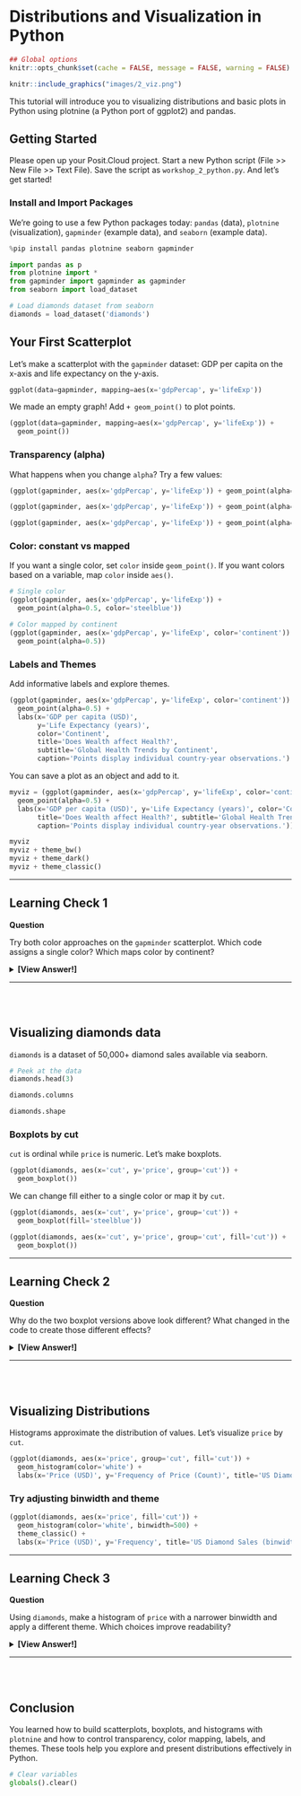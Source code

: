 # Distributions and Visualization in Python

```r
## Global options
knitr::opts_chunk$set(cache = FALSE, message = FALSE, warning = FALSE)
```

```r
knitr::include_graphics("images/2_viz.png")
```

This tutorial will introduce you to visualizing distributions and basic plots in Python using plotnine (a Python port of ggplot2) and pandas.

## Getting Started {-}

Please open up your Posit.Cloud project. Start a new Python script (File >> New File >> Text File). Save the script as `workshop_2_python.py`. And let's get started!

### Install and Import Packages {-}

We're going to use a few Python packages today: `pandas` (data), `plotnine` (visualization), `gapminder` (example data), and `seaborn` (example data).

```python
%pip install pandas plotnine seaborn gapminder
```

```python
import pandas as p
from plotnine import *
from gapminder import gapminder as gapminder
from seaborn import load_dataset

# Load diamonds dataset from seaborn
diamonds = load_dataset('diamonds')
```

## Your First Scatterplot

Let's make a scatterplot with the `gapminder` dataset: GDP per capita on the x-axis and life expectancy on the y-axis.

```python
ggplot(data=gapminder, mapping=aes(x='gdpPercap', y='lifeExp'))
```

We made an empty graph! Add `+ geom_point()` to plot points.

```python
(ggplot(data=gapminder, mapping=aes(x='gdpPercap', y='lifeExp')) +
  geom_point())
```

### Transparency (alpha)

What happens when you change `alpha`? Try a few values:

```python
(ggplot(gapminder, aes(x='gdpPercap', y='lifeExp')) + geom_point(alpha=0.2))
```

```python
(ggplot(gapminder, aes(x='gdpPercap', y='lifeExp')) + geom_point(alpha=0.5))
```

```python
(ggplot(gapminder, aes(x='gdpPercap', y='lifeExp')) + geom_point(alpha=1))
```

### Color: constant vs mapped

If you want a single color, set `color` inside `geom_point()`. If you want colors based on a variable, map `color` inside `aes()`.

```python
# Single color
(ggplot(gapminder, aes(x='gdpPercap', y='lifeExp')) +
  geom_point(alpha=0.5, color='steelblue'))
```

```python
# Color mapped by continent
(ggplot(gapminder, aes(x='gdpPercap', y='lifeExp', color='continent')) +
  geom_point(alpha=0.5))
```

### Labels and Themes

Add informative labels and explore themes.

```python
(ggplot(gapminder, aes(x='gdpPercap', y='lifeExp', color='continent')) +
  geom_point(alpha=0.5) +
  labs(x='GDP per capita (USD)',
       y='Life Expectancy (years)',
       color='Continent',
       title='Does Wealth affect Health?',
       subtitle='Global Health Trends by Continent',
       caption='Points display individual country-year observations.') )
```

You can save a plot as an object and add to it.

```python
myviz = (ggplot(gapminder, aes(x='gdpPercap', y='lifeExp', color='continent')) +
  geom_point(alpha=0.5) +
  labs(x='GDP per capita (USD)', y='Life Expectancy (years)', color='Continent',
       title='Does Wealth affect Health?', subtitle='Global Health Trends by Continent',
       caption='Points display individual country-year observations.'))

myviz
myviz + theme_bw()
myviz + theme_dark()
myviz + theme_classic()
```

---

## Learning Check 1 {.unnumbered .LC}

**Question**

Try both color approaches on the `gapminder` scatterplot. Which code assigns a single color? Which maps color by continent?

<details><summary>**[View Answer!]**</summary>

```python
# Single color
(ggplot(gapminder, aes(x='gdpPercap', y='lifeExp')) +
  geom_point(alpha=0.5, color='steelblue'))
```

```python
# Color mapped by continent
(ggplot(gapminder, aes(x='gdpPercap', y='lifeExp', color='continent')) +
  geom_point(alpha=0.5))
```

</details>

---

<br>
<br>

## Visualizing diamonds data

`diamonds` is a dataset of 50,000+ diamond sales available via seaborn.

```python
# Peek at the data
diamonds.head(3)
```

```python
diamonds.columns
```

```python
diamonds.shape
```

### Boxplots by cut

`cut` is ordinal while `price` is numeric. Let's make boxplots.

```python
(ggplot(diamonds, aes(x='cut', y='price', group='cut')) +
  geom_boxplot())
```

We can change fill either to a single color or map it by `cut`.

```python
(ggplot(diamonds, aes(x='cut', y='price', group='cut')) +
  geom_boxplot(fill='steelblue'))
```

```python
(ggplot(diamonds, aes(x='cut', y='price', group='cut', fill='cut')) +
  geom_boxplot())
```

---

## Learning Check 2 {.unnumbered .LC}

**Question**

Why do the two boxplot versions above look different? What changed in the code to create those different effects?

<details><summary>**[View Answer!]**</summary>

```python
# Answer:
# Constant fill: set inside geom_boxplot(fill='steelblue').
# Mapped fill: set inside aes(..., fill='cut') to color by variable.
```

</details>

---

<br>
<br>

## Visualizing Distributions

Histograms approximate the distribution of values. Let's visualize `price` by `cut`.

```python
(ggplot(diamonds, aes(x='price', group='cut', fill='cut')) +
  geom_histogram(color='white') +
  labs(x='Price (USD)', y='Frequency of Price (Count)', title='US Diamond Sales'))
```

### Try adjusting binwidth and theme

```python
(ggplot(diamonds, aes(x='price', fill='cut')) +
  geom_histogram(color='white', binwidth=500) +
  theme_classic() +
  labs(x='Price (USD)', y='Frequency', title='US Diamond Sales (binwidth=500)'))
```

---

## Learning Check 3 {.unnumbered .LC}

**Question**

Using `diamonds`, make a histogram of `price` with a narrower binwidth and apply a different theme. Which choices improve readability?

<details><summary>**[View Answer!]**</summary>

```python
(ggplot(diamonds, aes(x='price', fill='cut')) +
  geom_histogram(color='white', binwidth=250) +
  theme_bw() +
  labs(x='Price (USD)', y='Frequency'))
```

</details>

---

<br>
<br>

## Conclusion {.unnumbered}

You learned how to build scatterplots, boxplots, and histograms with `plotnine` and how to control transparency, color mapping, labels, and themes. These tools help you explore and present distributions effectively in Python.

```python
# Clear variables
globals().clear()
```

